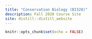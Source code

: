 ```yaml
---
title: "Conservation Biology (BI328)"
description: Fall 2020 Course Site
site: distill::distill_website
---
```


```r
knitr::opts_chunk$set(echo = FALSE)

```

